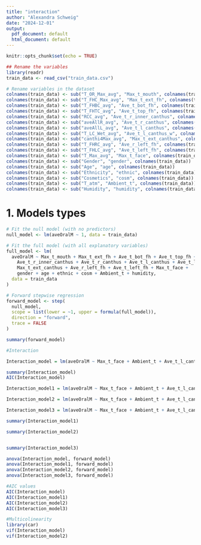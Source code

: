 ```yaml
---
title: "interaction"
author: "Alexandra Schweig"
date: "2024-12-01"
output:
  pdf_document: default
  html_document: default
---
```


```r
knitr::opts_chunk$set(echo = TRUE)
```

```r
## Rename the variables
library(readr)
train_data <- read_csv("train_data.csv")

# Rename variables in the dataset
colnames(train_data) <- sub("T_OR_Max_avg", "Max_t_mouth", colnames(train_data))
colnames(train_data) <- sub("T_FHC_Max_avg", "Max_t_ext_fh", colnames(train_data))
colnames(train_data) <- sub("T_FHBC_avg", "Ave_t_bot_fh", colnames(train_data))
colnames(train_data) <- sub("T_FHTC_avg", "Ave_t_top_fh", colnames(train_data))
colnames(train_data) <- sub("RCC_avg", "Ave_t_r_inner_canthus", colnames(train_data))
colnames(train_data) <- sub("aveAllR_avg", "Ave_t_r_canthus", colnames(train_data))
colnames(train_data) <- sub("aveAllL_avg", "Ave_t_l_canthus", colnames(train_data))
colnames(train_data) <- sub("T_LC_Wet_avg", "Ave_t_l_canthus_w", colnames(train_data))
colnames(train_data) <- sub("canthi4Max_avg", "Max_t_ext_canthus", colnames(train_data))
colnames(train_data) <- sub("T_FHRC_avg", "Ave_r_left_fh", colnames(train_data))
colnames(train_data) <- sub("T_FHLC_avg", "Ave_t_left_fh", colnames(train_data))
colnames(train_data) <- sub("T_Max_avg", "Max_t_face", colnames(train_data))
colnames(train_data) <- sub("Gender", "gender", colnames(train_data))
colnames(train_data) <- sub("Age", "age", colnames(train_data))
colnames(train_data) <- sub("Ethnicity", "ethnic", colnames(train_data))
colnames(train_data) <- sub("Cosmetics", "cosm", colnames(train_data))
colnames(train_data) <- sub("T_atm", "Ambient_t", colnames(train_data))
colnames(train_data) <- sub("Humidity", "humidity", colnames(train_data))
```


# 1. Models types
```r
# Fit the null model (with no predictors)
null_model <- lm(aveOralM ~ 1, data = train_data)

# Fit the full model (with all explanatory variables)
full_model <- lm(
  aveOralM ~ Max_t_mouth + Max_t_ext_fh + Ave_t_bot_fh + Ave_t_top_fh +
    Ave_t_r_inner_canthus + Ave_t_r_canthus + Ave_t_l_canthus + Ave_t_l_canthus_w +
    Max_t_ext_canthus + Ave_r_left_fh + Ave_t_left_fh + Max_t_face +
    gender + age + ethnic + cosm + Ambient_t + humidity,
  data = train_data
)

# Forward stepwise regression
forward_model <- step(
  null_model,
  scope = list(lower = ~1, upper = formula(full_model)),
  direction = "forward",
  trace = FALSE
)
```

```r
summary(forward_model)
```
```r
#Interaction

Interaction_model = lm(aveOralM ~ Max_t_face + Ambient_t + Ave_t_l_canthus_w + Max_t_face*Ambient_t + Max_t_face*Ave_t_l_canthus_w + Ambient_t*Ave_t_l_canthus_w, data = train_data)

summary(Interaction_model)
AIC(Interaction_model)

```
```r
Interaction_model1 = lm(aveOralM ~ Max_t_face + Ambient_t + Ave_t_l_canthus_w + Max_t_face*Ambient_t, data = train_data)

Interaction_model2 = lm(aveOralM ~ Max_t_face + Ambient_t + Ave_t_l_canthus_w + Max_t_face*Ave_t_l_canthus_w, data = train_data)

Interaction_model3 = lm(aveOralM ~ Max_t_face + Ambient_t + Ave_t_l_canthus_w + Ambient_t*Ave_t_l_canthus_w, data = train_data)

```

```r
summary(Interaction_model1)
```


```r
summary(Interaction_model2)
```


```r
```


```r
summary(Interaction_model3)
```
```r
anova(Interaction_model, forward_model)
anova(Interaction_model1, forward_model)
anova(Interaction_model2, forward_model)
anova(Interaction_model3, forward_model)
```
```r
#AIC values
AIC(Interaction_model)
AIC(Interaction_model1)
AIC(Interaction_model2)
AIC(Interaction_model3)
```
```r
#Multicolinearity
library(car)
vif(Interaction_model)
vif(Interaction_model2)
```


